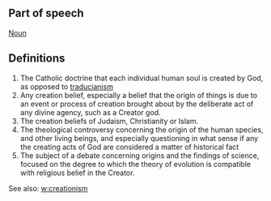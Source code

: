 ==Part of speech==
[[Noun]]

==Definitions ==

# The Catholic doctrine that each individual human soul is created by God, as opposed to [[traducianism]]
# Any creation belief, especially a belief that the origin of things is due to an event or process of creation brought about by the deliberate act of any divine agency, such as a Creator god.
# The creation beliefs of Judaism, Christianity or Islam.
# The theological controversy concerning the origin of the human species, and other living beings, and especially questioning in what sense if any the creating acts of God are considered a matter of historical fact
# The subject of a debate concerning origins and the findings of science, focused on the degree to which the theory of evolution is compatible with religious belief in the Creator.

See also: [[w:creationism]]